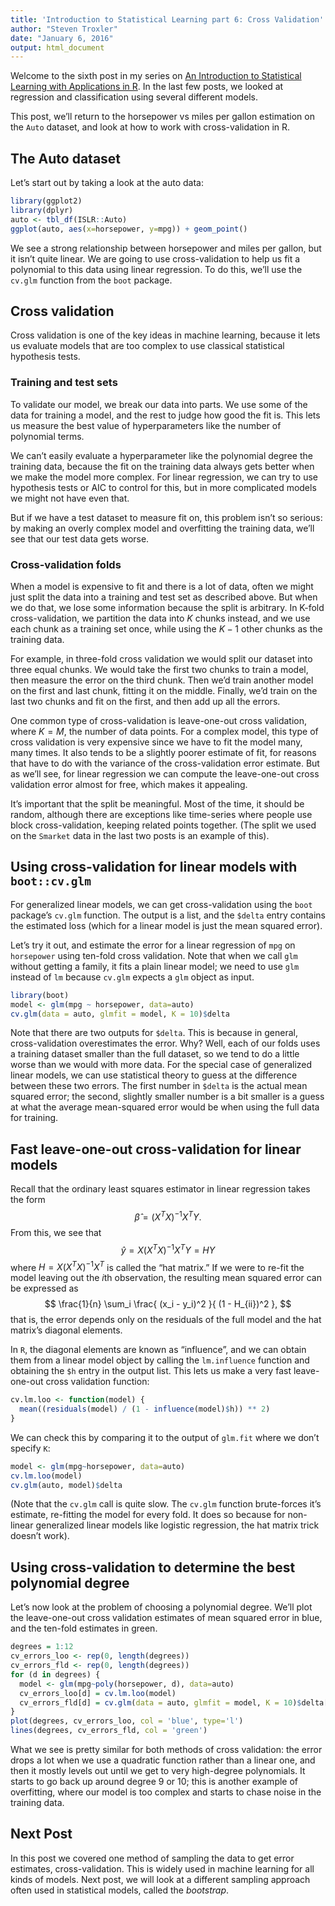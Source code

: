 ```yaml
---
title: 'Introduction to Statistical Learning part 6: Cross Validation'
author: "Steven Troxler"
date: "January 6, 2016"
output: html_document
---
```


Welcome to the sixth post in my series on [An Introduction to Statistical Learning with Applications in R](http://www-bcf.usc.edu/~gareth/ISL/). In the last few posts, we looked at regression and classification using several different models.

This post, we'll return to the horsepower vs miles per gallon estimation on the `Auto` dataset, and look at how to work with cross-validation in R.

## The Auto dataset

Let's start out by taking a look at the auto data:
```r
library(ggplot2)
library(dplyr)
auto <- tbl_df(ISLR::Auto)
ggplot(auto, aes(x=horsepower, y=mpg)) + geom_point()
```

We see a strong relationship between horsepower and miles per gallon, but it isn't quite linear. We are going to use cross-validation to help us fit a polynomial to this data using linear regression. To do this, we'll use the `cv.glm` function from the `boot` package.

## Cross validation

Cross validation is one of the key ideas in machine learning, because it lets us evaluate models that are too complex to use classical statistical hypothesis tests.

### Training and test sets

To validate our model, we break our data into parts. We use some of the data for training a model, and the rest to judge how good the fit is. This lets us measure the best value of hyperparameters like the number of polynomial terms.

We can't easily evaluate a hyperparameter like the polynomial degree the training data, because the fit on the training data always gets better when we make the model more complex. For linear regression, we can try to use hypothesis tests or AIC to control for this, but in more complicated models we might not have even that.

But if we have a test dataset to measure fit on, this problem isn't so serious: by making an overly complex model and overfitting the training data, we'll see that our test data gets worse.

### Cross-validation folds

When a model is expensive to fit and there is a lot of data, often we might just split the data into a training and test set as described above. But when we do that, we lose some information because the split is arbitrary. In K-fold cross-validation, we partition the data into $K$ chunks instead, and we use each chunk as a training set once, while using the $K-1$ other chunks as the training data.

For example, in three-fold cross validation we would split our dataset into three equal chunks. We would take the first two chunks to train a model, then measure the error on the third chunk. Then we'd train another model on the first and last chunk, fitting it on the middle. Finally, we'd train on the last two chunks and fit on the first, and then add up all the errors.

One common type of cross-validation is leave-one-out cross validation, where $K = M$, the number of data points. For a complex model, this type of cross validation is very expensive since we have to fit the model many, many times. It also tends to be a slightly poorer estimate of fit, for reasons that have to do with the variance of the cross-validation error estimate. But as we'll see, for linear regression we can compute the leave-one-out cross validation error almost for free, which makes it appealing.

It's important that the split be meaningful. Most of the time, it should be random, although there are exceptions like time-series where people use block cross-validation, keeping related points together. (The split we used on the `Smarket` data in the last two posts is an example of this).

## Using cross-validation for linear models with `boot::cv.glm`

For generalized linear models, we can get cross-validation using the `boot` package's `cv.glm` function. The output is a list, and the `$delta` entry contains the estimated loss (which for a linear model is just the mean squared error).

Let's try it out, and estimate the error for a linear regression of `mpg` on `horsepower` using ten-fold cross validation. Note that when we call `glm` without getting a family, it fits a plain linear model; we need to use `glm` instead of `lm` because `cv.glm` expects a `glm` object as input.
```r
library(boot)
model <- glm(mpg ~ horsepower, data=auto)
cv.glm(data = auto, glmfit = model, K = 10)$delta
```

Note that there are two outputs for `$delta`. This is because in general, cross-validation overestimates the error. Why? Well, each of our folds uses a training dataset smaller than the full dataset, so we tend to do a little worse than we would with more data. For the special case of generalized linear models, we can use statistical theory to guess at the difference between these two errors. The first number in `$delta` is the actual mean squared error; the second, slightly smaller number is a bit smaller is a guess at what the average mean-squared error would be when using the full data for training.

## Fast leave-one-out cross-validation for linear models

Recall that the ordinary least squares estimator in linear regression takes the form
$$
\hat \beta = (X^T X)^{-1}X^T Y.
$$
From this, we see that
$$
\hat y = X (X^T X)^{-1}X^T Y = HY
$$
where $H = X (X^T X)^{-1}X^T$ is called the "hat matrix." If we were to re-fit the model leaving out the $i$th observation, the resulting mean squared error can be expressed as
$$
\frac{1}{n} \sum_i \frac{ (x_i - y_i)^2 }{ (1 - H_{ii})^2 },
$$
that is, the error depends only on the residuals of the full model and the hat matrix's diagonal elements.

In `R`, the diagonal elements are known as "influence", and we can obtain them from a linear model object by calling the `lm.influence` function and obtaining the `$h` entry in the output list. This lets us make a very fast leave-one-out cross validation function:
```r
cv.lm.loo <- function(model) {
  mean((residuals(model) / (1 - influence(model)$h)) ** 2)
}
```

We can check this by comparing it to the output of `glm.fit` where we don't specify `K`:
```r
model <- glm(mpg~horsepower, data=auto)
cv.lm.loo(model)
cv.glm(auto, model)$delta
```

(Note that the `cv.glm` call is quite slow. The `cv.glm` function brute-forces it's estimate, re-fitting the model for every fold. It does so because for non-linear generalized linear models like logistic regression, the hat matrix trick doesn't work).

## Using cross-validation to determine the best polynomial degree

Let's now look at the problem of choosing a polynomial degree. We'll plot the leave-one-out cross validation estimates of mean squared error in blue, and the ten-fold estimates in green.
```r
degrees = 1:12
cv_errors_loo <- rep(0, length(degrees))
cv_errors_fld <- rep(0, length(degrees))
for (d in degrees) {
  model <- glm(mpg~poly(horsepower, d), data=auto)
  cv_errors_loo[d] = cv.lm.loo(model)
  cv_errors_fld[d] = cv.glm(data = auto, glmfit = model, K = 10)$delta[1]
}
plot(degrees, cv_errors_loo, col = 'blue', type='l')
lines(degrees, cv_errors_fld, col = 'green')
```

What we see is pretty similar for both methods of cross validation: the error drops a lot when we use a quadratic function rather than a linear one, and then it mostly levels out until we get to very high-degree polynomials. It starts to go back up around degree 9 or 10; this is another example of overfitting, where our model is too complex and starts to chase noise in the training data.

## Next Post

In this post we covered one method of sampling the data to get error estimates, cross-validation. This is widely used in machine learning for all kinds of models. Next post, we will look at a different sampling approach often used in statistical models, called the *bootstrap*.
